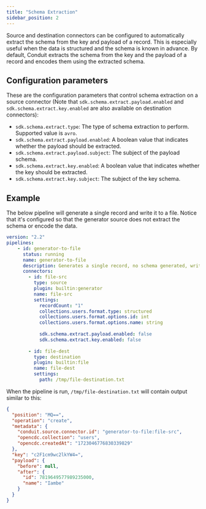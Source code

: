 ```yaml
---
title: "Schema Extraction"
sidebar_position: 2
---
```


Source and destination connectors can be configured to automatically extract the
schema from the key and payload of a record. This is especially useful when the
data is structured and the schema is known in advance. By default, Conduit
extracts the schema from the key and the payload of a record and encodes them
using the extracted schema.

## Configuration parameters

These are the configuration parameters that control schema extraction on a
source connector (Note that `sdk.schema.extract.payload.enabled`
and `sdk.schema.extract.key.enabled` are also available on destination
connectors):

* `sdk.schema.extract.type`: The type of schema extraction to perform. Supported
  value is `avro`.
* `sdk.schema.extract.payload.enabled`: A boolean value that indicates whether
  the payload should be extracted.
* `sdk.schema.extract.payload.subject`: The subject of the payload schema.
* `sdk.schema.extract.key.enabled`: A boolean value that indicates whether the
  key should be extracted.
* `sdk.schema.extract.key.subject`: The subject of the key schema.

## Example

The below pipeline will generate a single record and write it to a file. Notice
that it's configured so that the generator source does not extract the schema or
encode the data.

```yaml
version: "2.2"
pipelines:
    - id: generator-to-file
      status: running
      name: generator-to-file
      description: Generates a single record, no schema generated, writes to file
      connectors:
        - id: file-src
          type: source
          plugin: builtin:generator
          name: file-src
          settings:
            recordCount: "1"
            collections.users.format.type: structured
            collections.users.format.options.id: int
            collections.users.format.options.name: string
        
            sdk.schema.extract.payload.enabled: false
            sdk.schema.extract.key.enabled: false
        
        - id: file-dest
          type: destination
          plugin: builtin:file
          name: file-dest
          settings:
            path: /tmp/file-destination.txt
```

When the pipeline is run, `/tmp/file-destination.txt` will contain output similar to this:

```json
{
  "position": "MQ==",
  "operation": "create",
  "metadata": {
    "conduit.source.connector.id": "generator-to-file:file-src",
    "opencdc.collection": "users",
    "opencdc.createdAt": "1723046776830339829"
  },
  "key": "c2F1cm9wc2lkYW4=",
  "payload": {
    "before": null,
    "after": {
      "id": 7819649577989235000,
      "name": "Iambe"
    }
  }
}
```
